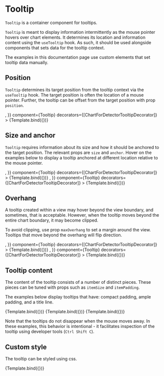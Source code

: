 
# Tooltip

<Meta title="Core/Components/Tooltips/Tooltip" />

`Tooltip` is a container component for tooltips.

<ArgsTable of={Tooltip} />

`Tooltip` is meant to display information intermittently as the mouse pointer hovers over chart elements.
It determines its location and information content using the `useTooltip` hook.
As such, it should be used alongside components that sets data for the tooltip context.

The examples in this documentation page use custom elements that set tooltip data manually.

## Position

`Tooltip` determines its target position from the tooltip context via the `useTooltip` hook.
The target position is often the location of a mouse pointer.
Further, the tooltip can be offset from the target position with prop `position`.

<Canvas>
    <Story
        name="position"
        args={{
            position: [0, -10],
            size: [80, 40],
            sizeUnits: 'absolute',
            anchor: [0.5, 1],
            children: <Surface style={{ fill: '#aabbee' }} />,
        }}
        component={Tooltip}
        decorators={[ChartForDetectorTooltipDecorator]}
    >
        {Template.bind({})}
    </Story>
</Canvas>

## Size and anchor

`Tooltip` requires information about its size and how it should be anchored to the target position.
The relevant props are `size` and `anchor`.
Hover on the examples below to display a tooltip anchored at different location relative to the mouse pointer.

<Canvas>
    <Story
        name="anchored middle-left"
        args={{
            position: [0, 0],
            size: [80, 40],
            sizeUnits: 'absolute',
            anchor: [0, 0.5],
            children: <Surface style={{ fill: '#aabbee' }} />,
        }}
        component={Tooltip}
        decorators={[ChartForDetectorTooltipDecorator]}
    >
        {Template.bind({})}
    </Story>
    <Story
        name="anchored top-right"
        args={{
            position: [0, 0],
            size: [80, 120],
            sizeUnits: 'absolute',
            anchor: [1, 0],
            children: <Surface style={{ fill: '#aabbee' }} />,
        }}
        component={Tooltip}
        decorators={[ChartForDetectorTooltipDecorator]}
    >
        {Template.bind({})}
    </Story>
</Canvas>

## Overhang

A tooltip created within a view may hover beyond the view boundary, and sometimes, that is acceptable.
However, when the tooltip moves beyond the entire chart boundary, it may become clipped.

To avoid clipping, use prop `maxOverhang` to set a margin around the view.
Tooltips that move beyond the overhang will flip direction.

<Canvas>
    <Story
        name="large overhang"
        args={{
            position: [0, 0],
            size: [80, 80],
            sizeUnits: 'absolute',
            anchor: [0, 1],
            maxOverhang: [100, 100, 100, 100],
            children: <Surface style={{ fill: '#aabbee' }} />,
        }}
        component={Tooltip}
        decorators={[ChartForDetectorTooltipDecorator]}
    >
        {Template.bind({})}
    </Story>
    <Story
        name="small overhang"
        args={{
            position: [0, 0],
            size: [80, 80],
            sizeUnits: 'absolute',
            anchor: [0, 1],
            maxOverhang: [0, 0, 0, 0],
            children: <Surface style={{ fill: '#aabbee' }} />,
        }}
        component={Tooltip}
        decorators={[ChartForDetectorTooltipDecorator]}
    >
        {Template.bind({})}
    </Story>
</Canvas>

## Tooltip content

The content of the tooltip consists of a number of distinct pieces.
These pieces can be tuned with props such as `itemSize` and `itemPadding`.

The examples below display tooltips that have: compact padding, ample padding,
and a title line.

<Canvas>
    <Story
        name="small item padding"
        args={{
            position: [10, 0],
            sizeUnits: 'absolute',
            anchor: [0, 0.5],
            itemSize: [100, 20],
            itemPadding: [2, 2, 2, 2],
        }}
        component={Tooltip}
        decorators={[ChartForShapesTooltipDecorator]}
    >
        {Template.bind({})}
    </Story>
    <Story
        name="large item padding"
        args={{
            position: [10, 0],
            sizeUnits: 'absolute',
            anchor: [0, 0.5],
            itemSize: [100, 28],
            itemPadding: [6, 6, 6, 6],
        }}
        component={Tooltip}
        decorators={[ChartForShapesTooltipDecorator]}
    >
        {Template.bind({})}
    </Story>
    <Story
        name="title"
        args={{
            position: [10, 0],
            sizeUnits: 'absolute',
            anchor: [0, 0.5],
            itemPadding: [6, 6, 6, 6],
            title: 'Tooltip title',
        }}
        component={Tooltip}
        decorators={[ChartForShapesTooltipDecorator]}
    >
        {Template.bind({})}
    </Story>
</Canvas>

Note that the tooltips do not disappear when the mouse moves away.
In these examples, this behavior is intentional -
it facilitates inspection of the tooltip using developer tools (`Ctrl Shift C`).

## Custom style

The tooltip can be styled using css.

<Canvas>
    <Story
        name="custom style"
        args={{
            position: [10, 0],
            sizeUnits: 'absolute',
            anchor: [0, 0.5],
            itemSize: [100, 28],
            itemPadding: [6, 6, 6, 6],
            symbol: Circle,
            rx: 5,
            ry: 5,
            style: {
                fill: '#fff8f8',
                strokeWidth: 1,
                stroke: '#000000',
                filter: 'drop-shadow(3px 5px 5px #22222299)',
            },
        }}
        component={Tooltip}
        decorators={[ChartForShapesTooltipDecorator]}
    >
        {Template.bind({})}
    </Story>
</Canvas>
